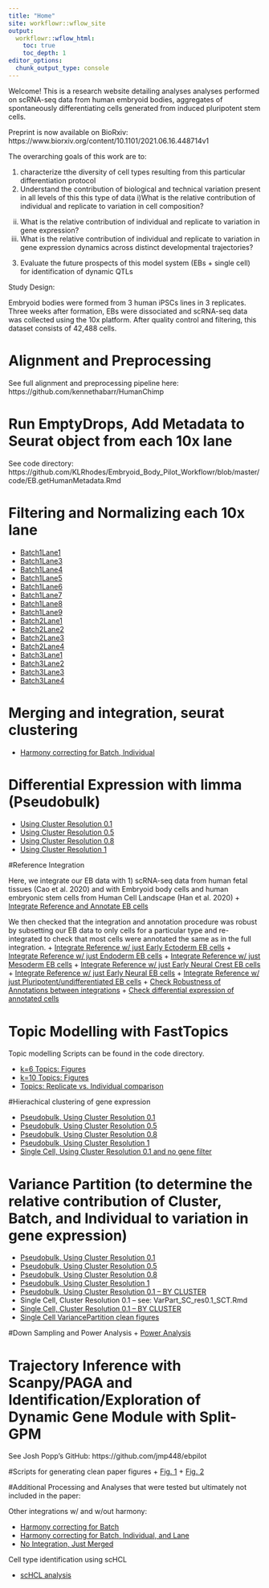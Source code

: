 ```yaml
---
title: "Home"
site: workflowr::wflow_site
output:
  workflowr::wflow_html:
    toc: true
    toc_depth: 1
editor_options:
  chunk_output_type: console
---
```


Welcome! This is a research website detailing analyses analyses performed on scRNA-seq data from human embryoid bodies, aggregates of spontaneously differentiating cells generated from induced pluripotent stem cells.

Preprint is now available on BioRxiv: https://www.biorxiv.org/content/10.1101/2021.06.16.448714v1

The overarching goals of this work are to:

1) characterize tthe diversity of cell types resulting from this particular differentiation protocol
2) Understand the contribution of biological and technical variation present in all levels of this this type of data 
  i)What is the relative contribution of individual and replicate to variation in cell composition?
  ii) What is the relative contribution of individual and replicate to variation in gene expression?
  ii) What is the relative contribution of individual and replicate to variation in gene expression dynamics across distinct developmental trajectories?
3) Evaluate the future prospects of this model system (EBs + single cell) for identification of dynamic QTLs

Study Design:

Embryoid bodies were formed from 3 human iPSCs lines in 3 replicates. Three weeks after formation, EBs were dissociated and scRNA-seq data was collected using the 10x platform. After quality control and filtering, this dataset consists of 42,488 cells.

# Alignment and Preprocessing

See full alignment and preprocessing pipeline here: https://github.com/kennethabarr/HumanChimp
  
# Run EmptyDrops, Add Metadata to Seurat object from each 10x lane 

See code directory: https://github.com/KLRhodes/Embryoid_Body_Pilot_Workflowr/blob/master/code/EB.getHumanMetadata.Rmd
  
# Filtering and Normalizing each 10x lane

+ [Batch1Lane1](SampleFilteringandSCT_Batch1Lane1.html)  
+ [Batch1Lane3](SampleFilteringandSCT_Batch1Lane3.html)  
+ [Batch1Lane4](SampleFilteringandSCT_Batch1Lane4.html)  
+ [Batch1Lane5](SampleFilteringandSCT_Batch1Lane5.html)  
+ [Batch1Lane6](SampleFilteringandSCT_Batch1Lane6.html)  
+ [Batch1Lane7](SampleFilteringandSCT_Batch1Lane7.html)  
+ [Batch1Lane8](SampleFilteringandSCT_Batch1Lane8.html)  
+ [Batch1Lane9](SampleFilteringandSCT_Batch1Lane9.html)  
+ [Batch2Lane1](SampleFilteringandSCT_Batch2Lane1.html)  
+ [Batch2Lane2](SampleFilteringandSCT_Batch2Lane2.html)  
+ [Batch2Lane3](SampleFilteringandSCT_Batch2Lane3.html)  
+ [Batch2Lane4](SampleFilteringandSCT_Batch2Lane4.html)  
+ [Batch3Lane1](SampleFilteringandSCT_Batch3Lane1.html)  
+ [Batch3Lane2](SampleFilteringandSCT_Batch3Lane2.html)  
+ [Batch3Lane3](SampleFilteringandSCT_Batch3Lane3.html)  
+ [Batch3Lane4](SampleFilteringandSCT_Batch3Lane4.html)  

# Merging and integration, seurat clustering


+ [Harmony correcting for Batch, Individual](IntegrateAnalysis.afterFilter.HarmonyBatchindividual.html)  


# Differential Expression with limma (Pseudobulk)

+ [Using Cluster Resolution 0.1](Pseudobulk_Limma_Harmony.BatchIndividual_ClusterRes0.1_minPCT0.2.html)
+ [Using Cluster Resolution 0.5](Pseudobulk_Limma_Harmony.BatchIndividual_ClusterRes0.5_minPCT0.2.html)
+ [Using Cluster Resolution 0.8](Pseudobulk_Limma_Harmony.BatchIndividual_ClusterRes0.8_minPCT0.2.html)
+ [Using Cluster Resolution 1](Pseudobulk_Limma_Harmony.BatchIndividual_ClusterRes1_minPCT0.2.html)


#Reference Integration

Here, we integrate our EB data with 1) scRNA-seq data from human fetal tissues (Cao et al. 2020) and with Embryoid body cells and human embryonic stem cells from Human Cell Landscape (Han et al. 2020)
+ [Integrate Reference and Annotate EB cells](IntegrateAnalysis.afterFilter.HarmonyBatchindividual.html)

We then checked that the integration and annotation procedure was robust by subsetting our EB data to only cells for a particular type and re-integrated to check that most cells were annotated the same as in the full integration.
+ [Integrate Reference w/ just Early Ectoderm EB cells](IntegrateReference_SCTregressCaoPlusScHCL_JustEarlyEcto.html)
+ [Integrate Reference w/ just Endoderm EB cells](IntegrateReference_SCTregressCaoPlusScHCL_JustEndo.html)
+ [Integrate Reference w/ just Mesoderm EB cells](IntegrateReference_SCTregressCaoPlusScHCL_JustMeso.html)
+ [Integrate Reference w/ just Early Neural Crest EB cells](IntegrateReference_SCTregressCaoPlusScHCL_JustNeuralCrest.html)
+ [Integrate Reference w/ just Early Neural EB cells](IntegrateReference_SCTregressCaoPlusScHCL_JustNeuron.html)
+ [Integrate Reference w/ just Pluripotent/undifferentiated EB cells](IntegrateReference_SCTregressCaoPlusScHCL_JustPluri.html)
+ [Check Robustness of Annotations between integrations](RefInt_ComparingFulltoPartialIntegrationAnnotations.htm)
+ [Check differential expression of annotated cells](ReferenceAnn_DE.html)

# Topic Modelling with FastTopics
Topic modelling Scripts can be found in the code directory. 

+ [k=6 Topics: Figures](k6topics_Explore.html)
+ [k=10 Topics: Figures](k10topics_Explore.html)
+ [Topics: Replicate vs. Individual comparison](CompiledFits_BatchvInd.html)

  
#Hierachical clustering of gene expression

+ [Pseudobulk, Using Cluster Resolution 0.1](Pseudobulk_HierarchicalClustering_Harmony.Batchindividual_ClusterRes0.1_minPCT0.2.html)
+ [Pseudobulk, Using Cluster Resolution 0.5](Pseudobulk_HierarchicalClustering_Harmony.Batchindividual_ClusterRes0.5_minPCT0.2.html)
+ [Pseudobulk, Using Cluster Resolution 0.8](Pseudobulk_HierarchicalClustering_Harmony.Batchindividual_ClusterRes0.8_minPCT0.2.html)
+ [Pseudobulk, Using Cluster Resolution 1](Pseudobulk_HierarchicalClustering_Harmony.Batchindividual_ClusterRes1_minPCT0.2.html)
+ [Single Cell, Using Cluster Resolution 0.1 and no gene filter](SingleCell_HierarchicalClustering_NoGeneFilter.html)


# Variance Partition (to determine the relative contribution of Cluster, Batch, and Individual to variation in gene expression)

+ [Pseudobulk, Using Cluster Resolution 0.1](Pseudobulk_VariancePartition_Harmony.Batchindividual_ClusterRes0.1_minPCT0.2.html)
+ [Pseudobulk, Using Cluster Resolution 0.5](Pseudobulk_VariancePartition_Harmony.Batchindividual_ClusterRes0.5_minPCT0.2.html)
+ [Pseudobulk, Using Cluster Resolution 0.8](Pseudobulk_VariancePartition_Harmony.Batchindividual_ClusterRes0.8_minPCT0.2.html)
+ [Pseudobulk, Using Cluster Resolution 1](Pseudobulk_VariancePartition_Harmony.Batchindividual_ClusterRes1_minPCT0.2.html)
+ [Pseudobulk, Using Cluster Resolution 0.1 -- BY CLUSTER](Pseudobulk_VariancePartition_Harmony.Batchindividual_ClusterRes0.1_byCluster.html)
+ Single Cell, Cluster Resolution 0.1 -- see: VarPart_SC_res0.1_SCT.Rmd
+ [Single Cell, Cluster Resolution 0.1 -- BY CLUSTER](SingleCell_VariancePartitionByCluster_Harmony.Batchindividual_ClusterRes0.1_minPCT0.2.html)
+ [Single Cell VariancePartition clean figures](VarPartPlots_res0.1_SCT.Rmd)

#Down Sampling and Power Analysis
+ [Power Analysis](DownSamp_NoiseRatio.html)

# Trajectory Inference with Scanpy/PAGA and Identification/Exploration of Dynamic Gene Module with Split-GPM

See Josh Popp's GitHub: https://github.com/jmp448/ebpilot

#Scripts for generating clean paper figures
+ [Fig. 1](Fig1.Rmd)
+ [Fig. 2](Fig2.Rmd)


#Additional Processing and Analyses that were tested but ultimately not included in the paper:

Other integrations w/ and w/out harmony:

+ [Harmony correcting for Batch](IntegrateAnalysis.afterFilter.HarmonyBatch.html)
+ [Harmony correcting for Batch, Individual, and Lane](IntegrateAnalysis.afterFilter.HarmonyBatchSampleIDindividual.html)  
+ [No Integration, Just Merged](IntegrateAnalysis.afterFilter.NOHARMONYjustmerge.html)

Cell type identification using scHCL

+ [scHCL analysis](RunscHCL_HarmonyBatchInd.html)
